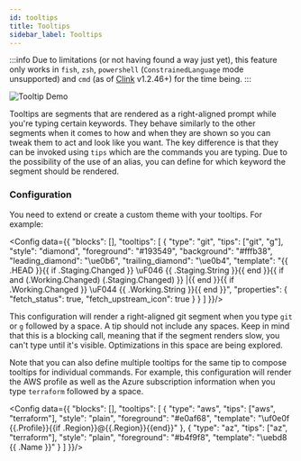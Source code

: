 ```yaml
---
id: tooltips
title: Tooltips
sidebar_label: Tooltips
---
```


:::info
Due to limitations (or not having found a way just yet), this feature only works in `fish`, `zsh`, `powershell`
(`ConstrainedLanguage` mode unsupported) and `cmd` (as of [Clink][clink] v1.2.46+) for the time being.
:::

![Tooltip Demo](/img/posh-tooltip.gif)

Tooltips are segments that are rendered as a right-aligned prompt while you're typing certain keywords.
They behave similarly to the other segments when it comes to how and when they are shown so you can tweak
them to act and look like you want. The key difference is that they can be invoked using `tips` which are the
commands you are typing. Due to the possibility of the use of an alias, you can define for which keyword
the segment should be rendered.

### Configuration

You need to extend or create a custom theme with your tooltips. For example:


<Config data={{
  "blocks": [],
  "tooltips": [
    {
      "type": "git",
      "tips": ["git", "g"],
      "style": "diamond",
      "foreground": "#193549",
      "background": "#fffb38",
      "leading_diamond": "\ue0b6",
      "trailing_diamond": "\ue0b4",
      "template": "{{ .HEAD }}{{ if .Staging.Changed }} \uF046 {{ .Staging.String }}{{ end }}{{ if and (.Working.Changed) (.Staging.Changed) }} |{{ end }}{{ if .Working.Changed }} \uF044 {{ .Working.String }}{{ end }}",
      "properties": {
        "fetch_status": true,
        "fetch_upstream_icon": true
      }
    }
  ]
}}/>

This configuration will render a right-aligned git segment when you type `git` or `g` followed by a space.
A tip should not include any spaces. Keep in mind that this is a blocking call, meaning that if the segment renders slow,
you can't type until it's visible. Optimizations in this space are being explored.

Note that you can also define multiple tooltips for the same tip to compose tooltips for individual commands. For example,
this configuration will render the AWS profile as well as the Azure subscription information when you type `terraform`
followed by a space.

<Config data={{
  "blocks": [],
  "tooltips": [
    {
      "type": "aws",
      "tips": ["aws", "terraform"],
      "style": "plain",
      "foreground": "#e0af68",
      "template": "\uf0e0f {{.Profile}}{{if .Region}}@{{.Region}}{{end}}"
    },
    {
      "type": "az",
      "tips": ["az", "terraform"],
      "style": "plain",
      "foreground": "#b4f9f8",
      "template": "\uebd8 {{ .Name }}"
    }
  ]
}}/>

[clink]: https://chrisant996.github.io/clink/
